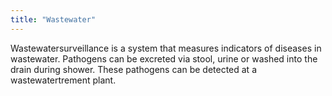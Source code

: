 ```yaml
---
title: "Wastewater"
---
```


Wastewatersurveillance is a system that measures indicators of diseases in wastewater. Pathogens can be excreted via stool, urine or washed into the drain during shower. These pathogens can be detected at a wastewatertrement plant. 

